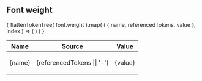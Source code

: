 
<Meta title="Design Tokens|Font weight" />

## Font weight

<table name="font-weight" style={{ width: '100%' }}>
    <thead>
        <tr>
            <th>Name</th>
            <th>Source</th>
            <th>Value</th>
        </tr>
    </thead>
    <tbody>
{
    flattenTokenTree( font.weight ).map( ( { name, referencedTokens, value }, index ) => (
        <tr key={index}>
            <td>{name}</td>
            <td>{referencedTokens || '-'}</td>
            <td>
                <p>{value}</p>
                <Typeset
                    fontSizes={[ '16px' ]}
                    fontWeight={value}
                    sampleText="The quick brown fox jumps over the lazy dog"
                />
            </td>
        </tr>
    ) )
}
    </tbody>
</table >
